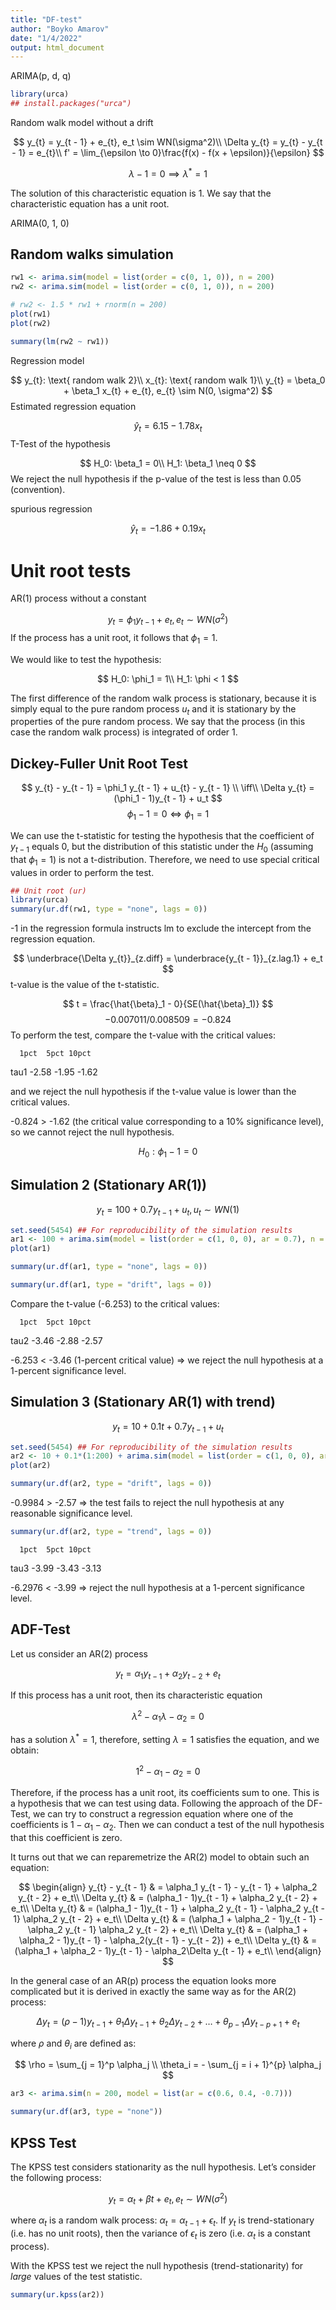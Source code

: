 ```yaml
---
title: "DF-test"
author: "Boyko Amarov"
date: "1/4/2022"
output: html_document
---
```


ARIMA(p, d, q)


```r
library(urca)
## install.packages("urca")
```


Random walk model without a drift

$$
y_{t} = y_{t - 1} + e_{t}, e_t \sim WN(\sigma^2)\\
\Delta y_{t} = y_{t} - y_{t - 1} = e_{t}\\
f' = \lim_{\epsilon \to 0}\frac{f(x) - f(x + \epsilon)}{\epsilon}
$$

$$
\lambda - 1 = 0 \implies 
\lambda^* = 1
$$

The solution of this characteristic equation is 1. We say that the characteristic equation has a unit root.

ARIMA(0, 1, 0)

## Random walks simulation 

```r
rw1 <- arima.sim(model = list(order = c(0, 1, 0)), n = 200)
rw2 <- arima.sim(model = list(order = c(0, 1, 0)), n = 200)

# rw2 <- 1.5 * rw1 + rnorm(n = 200)
plot(rw1)
plot(rw2)
```


```r
summary(lm(rw2 ~ rw1))
```

Regression model

$$
y_{t}: \text{ random walk 2}\\
x_{t}: \text{ random walk 1}\\
y_{t} = \beta_0 + \beta_1 x_{t} + e_{t}, e_{t} \sim N(0, \sigma^2)
$$
Estimated regression equation

$$
\hat{y}_{t} = 6.15 - 1.78 x_{t}
$$
T-Test of the hypothesis 

$$
H_0: \beta_1 = 0\\
H_1: \beta_1 \neq 0
$$
We reject the null hypothesis if the p-value of the test is less than 0.05 (convention).

spurious regression



$$
\hat{y}_{t} = -1.86 + 0.19 x_{t}
$$


# Unit root tests

AR(1) process without a constant

$$
y_{t} = \phi_1 y_{t - 1} + e_{t}, e_t \sim WN(\sigma^2)
$$
If the process has a unit root, it follows that $\phi_1 = 1$.

We would like to test the hypothesis:

$$
H_0: \phi_1 = 1\\
H_1: \phi < 1
$$

The first difference of the random walk process is stationary, because it is
simply equal to the pure random process $u_{t}$ and it is stationary by the properties of the pure random process. We say that the process (in this case the random walk process) is integrated of order 1.

## Dickey-Fuller Unit Root Test

$$
y_{t} - y_{t - 1} = \phi_1 y_{t - 1} + u_{t} - y_{t - 1} \\
\iff\\
\Delta y_{t} = (\phi_1 - 1)y_{t - 1} + u_t
$$
$$
\phi_1 - 1 = 0 \iff \phi_1 = 1
$$

We can use the t-statistic for testing the hypothesis that the coefficient 
of $y_{t - 1}$ equals 0, but the distribution of this statistic under the $H_0$ (assuming that $\phi_1 = 1$) is not a t-distribution. Therefore, we need to use
special critical values in order to perform the test.

```r
## Unit root (ur)
library(urca)
summary(ur.df(rw1, type = "none", lags = 0))
```
-1 in the regression formula instructs lm to exclude the
intercept from the regression equation.

$$
\underbrace{\Delta y_{t}}_{z.diff} = \underbrace{y_{t - 1}}_{z.lag.1} + e_t
$$
t-value is the value of the t-statistic.

$$
t = \frac{\hat{\beta}_1 - 0}{SE(\hat{\beta}_1)}
$$
$$
-0.007011 / 0.008509 = -0.824
$$
To perform the test, compare the t-value with the critical values:

      1pct  5pct 10pct
tau1 -2.58 -1.95 -1.62

and we reject the null hypothesis if the t-value value is lower than the critical values.

-0.824 > -1.62 (the critical value corresponding to a 10% significance level), so we cannot reject the null hypothesis.

$$
H_0: \phi_1 - 1 = 0
$$


## Simulation 2 (Stationary AR(1))

$$
y_{t} = 100 + 0.7y_{t - 1} + u_{t}, u_t \sim WN(1)
$$

```r
set.seed(5454) ## For reproducibility of the simulation results
ar1 <- 100 + arima.sim(model = list(order = c(1, 0, 0), ar = 0.7), n = 200)
plot(ar1)
```

```r
summary(ur.df(ar1, type = "none", lags = 0))
```
```r
summary(ur.df(ar1, type = "drift", lags = 0))
```
Compare the t-value (-6.253) to the critical values:

      1pct  5pct 10pct
tau2 -3.46 -2.88 -2.57

-6.253 < -3.46 (1-percent critical value) => we reject the
null hypothesis at a 1-percent significance level.


## Simulation 3 (Stationary AR(1) with trend)

$$
y_{t} = 10 + 0.1t + 0.7 y_{t - 1} + u_{t}
$$

```r
set.seed(5454) ## For reproducibility of the simulation results
ar2 <- 10 + 0.1*(1:200) + arima.sim(model = list(order = c(1, 0, 0), ar = 0.7), n = 200)
plot(ar2)
```

```r
summary(ur.df(ar2, type = "drift", lags = 0))
```
-0.9984 > -2.57 => the test fails to reject the null hypothesis
at any reasonable significance level.

```r
summary(ur.df(ar2, type = "trend", lags = 0))
```
      1pct  5pct 10pct
tau3 -3.99 -3.43 -3.13

-6.2976 < -3.99 => reject the null hypothesis at a 1-percent significance level.

## ADF-Test

Let us consider an AR(2) process

$$
y_{t} = \alpha_1 y_{t - 1} + \alpha_2 y_{t - 2} + e_t
$$

If this process has a unit root, then its characteristic equation

$$
\lambda ^2 - \alpha_1 \lambda - \alpha_2 = 0
$$

has a solution $\lambda^{*} = 1$, therefore, setting $\lambda = 1$ satisfies the equation, and we obtain:

$$
1^2 - \alpha_1 - \alpha_2 = 0
$$

Therefore, if the process has a unit root, its coefficients sum to one. This is a hypothesis that we can test using data. Following the approach of the DF-Test, we can try to construct a regression equation where one of the coefficients is $1 - \alpha_1 - \alpha_2$. Then we can conduct a test of the null hypothesis that this coefficient is zero.

It turns out that we can reparemetrize the AR(2) model to obtain such an equation:

$$
\begin{align}
y_{t} - y_{t - 1} & = \alpha_1 y_{t - 1} - y_{t - 1} + \alpha_2 y_{t - 2} + e_t\\
\Delta y_{t} & = (\alpha_1 - 1)y_{t - 1} + \alpha_2 y_{t - 2} + e_t\\
\Delta y_{t} & = (\alpha_1 - 1)y_{t - 1} + \alpha_2 y_{t - 1} - \alpha_2 y_{t - 1} \alpha_2 y_{t - 2} + e_t\\
\Delta y_{t} & = (\alpha_1 + \alpha_2 - 1)y_{t - 1} - \alpha_2 y_{t - 1} \alpha_2 y_{t - 2} + e_t\\
\Delta y_{t} & = (\alpha_1 + \alpha_2 - 1)y_{t - 1} - \alpha_2(y_{t - 1} - y_{t - 2}) + e_t\\
\Delta y_{t} & = (\alpha_1 + \alpha_2 - 1)y_{t - 1} - \alpha_2\Delta y_{t - 1} + e_t\\
\end{align}
$$

In the general case of an AR(p) process the equation looks more complicated but it is derived in exactly the same way as for the AR(2) process:

$$
\Delta y_t = (\rho - 1) y_{t - 1} + \theta_{1} \Delta y_{t - 1} + \theta_2 \Delta y_{t - 2} + \ldots + \theta_{p - 1} \Delta y_{t - p + 1} + e_t
$$

where $\rho$ and $\theta_i$ are defined as:

$$
\rho = \sum_{j = 1}^p \alpha_j \\
\theta_i = - \sum_{j = i + 1}^{p} \alpha_j
$$

```r
ar3 <- arima.sim(n = 200, model = list(ar = c(0.6, 0.4, -0.7)))

summary(ur.df(ar3, type = "none"))
```


## KPSS Test

The KPSS test considers stationarity as the null hypothesis. Let's consider the following process:

$$
y_t = \alpha_t + \beta t + e_t, e_t \sim WN(\sigma^2)
$$

where $\alpha_t$ is a random walk process: $\alpha_t = \alpha_{t - 1} + \epsilon_t$. If $y_t$ is trend-stationary (i.e. has no unit roots), then the variance of $\epsilon_t$ is zero (i.e. $\alpha_t$ is a constant process).

With the KPSS test we reject the null hypothesis (trend-stationarity)
for _large_ values of the test statistic.

```r
summary(ur.kpss(ar2))
```


